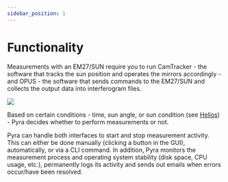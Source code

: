 ```yaml
---
sidebar_position: 1
---
```


# Functionality

Measurements with an EM27/SUN require you to run CamTracker - the software that tracks the sun position and operates the mirrors accordingly - and OPUS - the software that sends commands to the EM27/SUN and collects the output data into interferogram files.

<img src='/img/docs/overview-tab.png' className='tw-rounded-lg tw-mb-4' />

Based on certain conditions - time, sun angle, or sun condition (see [Helios](/docs/user-guide/tum-plc-and-helios)) - Pyra decides whether to perform measurements or not.

Pyra can handle both interfaces to start and stop measurement activity. This can either be done manually (clicking a button in the GUI), automatically, or via a CLI command. In addition, Pyra monitors the measurement process and operating system stability (disk space, CPU usage, etc.), permanently logs its activity and sends out emails when errors occur/have been resolved.
